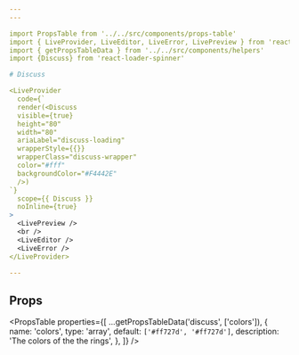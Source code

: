 ```yaml
---
---

import PropsTable from '../../src/components/props-table'
import { LiveProvider, LiveEditor, LiveError, LivePreview } from 'react-live'
import { getPropsTableData } from '../../src/components/helpers'
import {Discuss} from 'react-loader-spinner'

# Discuss

<LiveProvider
  code={`
  render(<Discuss
  visible={true}
  height="80"
  width="80"
  ariaLabel="discuss-loading"
  wrapperStyle={{}}
  wrapperClass="discuss-wrapper"
  color="#fff"
  backgroundColor="#F4442E"
  />)
`}
  scope={{ Discuss }}
  noInline={true}
>
  <LivePreview />
  <br />
  <LiveEditor />
  <LiveError />
</LiveProvider>

---
```

## Props

<PropsTable
  properties={[
    ...getPropsTableData('discuss', ['colors']),
    {
      name: 'colors',
      type: 'array',
      default: `['#ff727d', '#ff727d']`,
      description: 'The colors of the the rings',
    },
  ]}
/>
